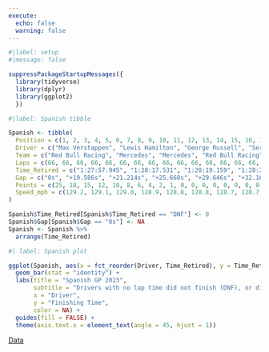 ```yaml
---
execute:
  echo: false
  warning: false
---
```


```r
#|label: setup
#|message: false

suppressPackageStartupMessages({
  library(tidyverse)
  library(dplyr)
  library(ggplot2)
  })
```


```r
#|label: Spanish tibble

Spanish <- tibble(
  Position = c(1, 2, 3, 4, 5, 6, 7, 8, 9, 10, 11, 12, 13, 14, 15, 16, 17, 18, 19, 20),
  Driver = c("Max Verstappen", "Lewis Hamilton", "George Russell", "Sergio Perez", "Carlos Sainz", "Lance Stroll", "Fernando Alonso", "Esteban Ocon", "Zhou Guanyu", "Pierre Gasly", "Charles Leclerc", "Yuki Tsunoda", "Oscar Piastri", "Nyck de Vries", "Nico Hülkenberg", "Alex Albon", "Lando Norris", "Kevin Magnussen", "Valtteri Bottas", "Logan Sargeant"),
  Team = c("Red Bull Racing", "Mercedes", "Mercedes", "Red Bull Racing", "Ferrari", "Aston Martin", "Aston Martin", "Alpine", "Alfa Romeo", "Alpine", "Ferrari", "RB", "McLaren", "RB", "Haas", "Williams", "McLaren", "Haas", "Alfa Romeo", "Williams"),
  Laps = c(66, 66, 66, 66, 66, 66, 66, 66, 66, 66, 66, 66, 66, 66, 66, 66, 66, 66, 66, 66),
  Time_Retired = c("1:27:57.945", "1:28:17.531", "1:28:19.159", "1:28:23.605", "1:28:27.591", "1:28:30.112", "1:28:32.593", "1:28:34.735", "1:28:36.869", "1:28:39.126", "1:28:42.379", "1:28:44.215", "1:28:46.581", "1:28:48.331", "1:28:51.451", "1:28:53.215", "1:28:55.114", "1:28:58.334", "1:29:01.745", "1:29:05.175"),
  Gap = c("0s", "+19.586s", "+21.214s", "+25.660s", "+29.646s", "+32.167s", "+34.648s", "+36.790s", "+38.924s", "+41.181s", "+44.434s", "+46.270s", "+48.636s", "+50.386s", "+53.506s", "+55.270s", "+57.169s", "+60.389s", "+63.800s", "+67.230s"),
  Points = c(25, 18, 15, 12, 10, 8, 6, 4, 2, 1, 0, 0, 0, 0, 0, 0, 0, 0, 0, 0),
  Speed_mph = c(129.2, 129.1, 129.0, 128.9, 128.8, 128.8, 128.7, 128.7, 128.6, 128.5, 128.5, 128.4, 128.3, 128.2, 128.2, 128.1, 128.1, 128.0, 127.9, 127.9)
)

Spanish$Time_Retired[Spanish$Time_Retired == "DNF"] <- 0
Spanish$Gap[Spanish$Gap == "0s"] <- NA
Spanish <- Spanish %>%
  arrange(Time_Retired)

```

```r
#| label: Spanish plot

ggplot(Spanish, aes(x = fct_reorder(Driver, Time_Retired), y = Time_Retired, fill = Driver)) +
  geom_bar(stat = "identity") +
  labs(title = "Spanish GP 2023",
       subtitle = "Drivers with no lap time did not finish (DNF), or did not start (DNS)",
       x = "Driver",
       y = "Finishing Time",
       color = NA) +
  guides(fill = FALSE) +
  theme(axis.text.x = element_text(angle = 45, hjust = 1))
```
[Data](https://www.motorsport.com/f1/results/2023/spanish-gp-/)